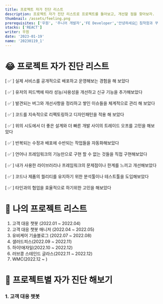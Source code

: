 ```yaml
---
title: 프로젝트 자가 진단 리스트
description: 프로젝트 자가 진단 리스트로 프로젝트를 돌아보고, 개선할 점을 찾아보자.
thumbnail: /assets/feeling.png
prerequisites: ['우원', '주니어 개발자','FE Developer','안녕하세요👏 침착함과 꾸준함이 매력인 주니어 개발자 우원입니다.']
stacks: ['REACT']
writer: 우원
date: '2023-01-19'
name: '20230119_1' 
---
```


# 😂 프로젝트 자가 진단 리스트

[ ✅ ] 실제 서비스를 공개적으로 배포하고 운영해보는 경험을 해 보았다<br></br>
[ ✅ ] 유저의 피드백에 따라 성능/사용성을 개선하고 신규 기능을 추가해보았다<br></br>
[ ✅ ] 발견되는 버그와 개선사항을 정리하고 쌓인 이슈들을 체계적으로 관리 해 보았다<br></br>
[ ✅ ] 코드를 지속적으로 리펙토링하고 디자인패턴을 적용 해 보았다<br></br>
[ ✅ ] 위의 시도에서 더 좋은 설계와 더 빠른 개발 사이의 트레이드 오프를 고민을 해보았다<br></br>
[ ✅ ] 반복되는 수정과 배포에 수반되는 작업들을 자동화해보았다<br></br>
[ ✅ ] 언어나 프레임워크의 기능만으로 구현 할 수 없는 것들을 직접 구현해보았다<br></br>
[ ✅ ] 내가 사용한 라이브러리나 프레임워크의 문제점이나 한계를 느끼고 개선해보았다<br></br>
[ ✅ ] 코드나 제품의 퀄리티를 유지하기 위한 분석툴이나 테스트툴을 도입해보았다<br></br>
[ ✅ ] 타인과의 협업을 효율적으로 하기위한 고민을 해보았다

# 🤣 나의 프로젝트 리스트

1. 고객 대응 챗봇 (2022.01 ~ 2022.04)
2. 고객 대응 챗봇 매니저 (2022.04 ~ 2022.05)
3. 유비케어 기술블로그 (2022.07 ~ 2022.08)
4. 샐러드피스(2022.09 ~ 2022.11)
5. 하이!애자일(2022.10 ~ 2022.12)
6. 러브콩 스테인드 글라스(2022.11 ~ 2022.12)
7. WMC(2022.12 ~ )

# 🤣 프로젝트별 자가 진단 해보기

### 1. 고객 대응 챗봇


